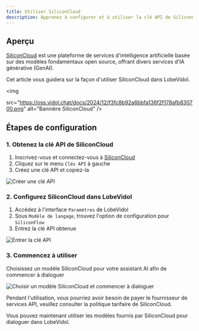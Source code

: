 ```yaml
---
title: Utiliser SiliconCloud
description: Apprenez à configurer et à utiliser la clé API de SiliconCloud dans LobeVidol pour commencer à dialoguer et interagir.
---
```


## Aperçu

[SiliconCloud](https://siliconflow.cn/) est une plateforme de services d'intelligence artificielle basée sur des modèles fondamentaux open source, offrant divers services d'IA générative (GenAI).

Cet article vous guidera sur la façon d'utiliser SiliconCloud dans LobeVidol.

<img

src="https://oss.vidol.chat/docs/2024/12/f3fc8b92a6bbfa136f2f178afb830700.png"
alt="Bannière SiliconCloud"
/>

## Étapes de configuration

### 1. Obtenez la clé API de SiliconCloud

1. Inscrivez-vous et connectez-vous à [SiliconCloud](https://cloud.siliconflow.cn/account/ak)
2. Cliquez sur le menu `Clés API` à gauche
3. Créez une clé API et copiez-la

<img
src="https://oss.vidol.chat/assets/56e5331e7fae3754820790c824cdc480.webp"
alt="Créer une clé API"
/>

### 2. Configurez SiliconCloud dans LobeVidol

1. Accédez à l'interface `Paramètres` de LobeVidol
2. Sous `Modèle de langage`, trouvez l'option de configuration pour `SiliconFlow`
3. Entrez la clé API obtenue

<img
src="https://oss.vidol.chat/assets/94f55c97a24a08c7a5923c23ee2d7eef.webp"
alt="Entrer la clé API"
/>

### 3. Commencez à utiliser

Choisissez un modèle SiliconCloud pour votre assistant AI afin de commencer à dialoguer

<img
src="https://oss.vidol.chat/assets/94397c91265c37b9f313dc439b90125f.webp"
alt="Choisir un modèle SiliconCloud et commencer à dialoguer"
/>

<Warning>
  Pendant l'utilisation, vous pourriez avoir besoin de payer le fournisseur de services API, veuillez consulter la politique tarifaire de SiliconCloud.
</Warning>

Vous pouvez maintenant utiliser les modèles fournis par SiliconCloud pour dialoguer dans LobeVidol.

